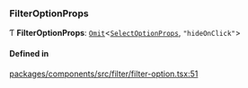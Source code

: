 ### FilterOptionProps

Ƭ **FilterOptionProps**: [`Omit`](https://www.typescriptlang.org/docs/handbook/utility-types.html#omittype-keys)\<[`SelectOptionProps`](interfaces/SelectOptionProps.md), `"hideOnClick"`\>

#### Defined in

[packages/components/src/filter/filter-option.tsx:51](https://github.com/vtex/shoreline/blob/6674ddada/packages/components/src/filter/filter-option.tsx#L51)

